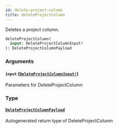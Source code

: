 ```yaml
---
id: delete-project-column
title: deleteProjectColumn
---
```


Deletes a project column.

```graphql
deleteProjectColumn(
  input: DeleteProjectColumnInput!
): DeleteProjectColumnPayload

```

### Arguments

#### `input` ([`DeleteProjectColumnInput!`](/docs/api/inputs/delete-project-column-input))

Parameters for DeleteProjectColumn

### Type

#### [`DeleteProjectColumnPayload`](/docs/api/objects/delete-project-column-payload)

Autogenerated return type of DeleteProjectColumn
